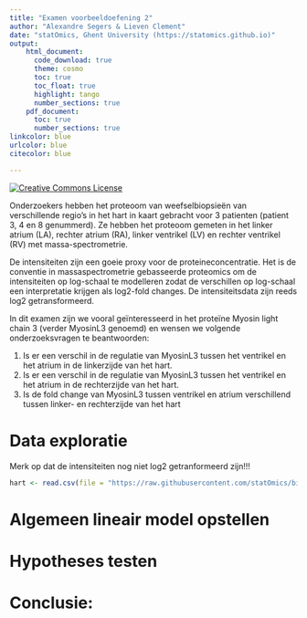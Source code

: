 ```yaml
---
title: "Examen voorbeeldoefening 2"
author: "Alexandre Segers & Lieven Clement"
date: "statOmics, Ghent University (https://statomics.github.io)"
output:
    html_document:
      code_download: true
      theme: cosmo
      toc: true
      toc_float: true
      highlight: tango
      number_sections: true
    pdf_document:
      toc: true
      number_sections: true
linkcolor: blue
urlcolor: blue
citecolor: blue

---
```


<a rel="license" href="https://creativecommons.org/licenses/by-nc-sa/4.0"><img alt="Creative Commons License" style="border-width:0" src="https://i.creativecommons.org/l/by-nc-sa/4.0/88x31.png" /></a>



Onderzoekers hebben het proteoom van weefselbiopsieën van verschillende regio's in het hart in kaart gebracht voor 3 patienten (patient 3, 4 en 8 genummerd). Ze hebben het proteoom gemeten in het linker atrium (LA), rechter atrium (RA), linker ventrikel (LV) en rechter ventrikel (RV) met massa-spectrometrie. 

De intensiteiten  zijn een goeie proxy voor de proteineconcentratie. Het is de conventie in massaspectrometrie gebasseerde proteomics om de intensiteiten op log-schaal te modelleren zodat de verschillen op log-schaal een interpretatie krijgen als log2-fold changes. De intensiteitsdata zijn reeds log2 getransformeerd.  

In dit examen zijn we vooral geïnteresseerd in het proteïne Myosin light chain 3 (verder MyosinL3 genoemd) en wensen we volgende onderzoeksvragen te beantwoorden: 

1. Is er een verschil in de regulatie van MyosinL3 tussen  het ventrikel en het atrium in de linkerzijde van het hart.
2. Is er een verschil in de regulatie van MyosinL3 tussen  het ventrikel en het atrium in de rechterzijde van het hart.
3. Is de fold change van MyosinL3 tussen ventrikel en atrium verschillend tussen linker- en rechterzijde van het hart

# Data exploratie

Merk op dat de intensiteiten nog niet log2 getranformeerd zijn!!! 

```r
hart <- read.csv(file = "https://raw.githubusercontent.com/statOmics/biostatistics21/alex_examenvoorbeeld/hearthproteine.csv")

```

# Algemeen lineair model opstellen


# Hypotheses testen


# Conclusie:

